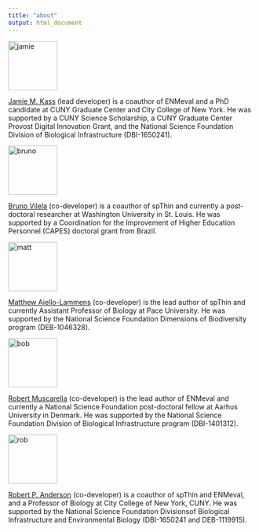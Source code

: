 ```yaml
---
title: "about"
output: html_document
---
```


<img src="img/jamie.jpg" alt="jamie" style="width: 100px;"/>

<a href="https://www.researchgate.net/profile/Jamie_Kass" target="_blank">Jamie M. Kass</a> (lead developer) is a coauthor of ENMeval and a PhD candidate at CUNY Graduate Center and City College of New York. He was supported by a CUNY Science Scholarship, a CUNY Graduate Center Provost Digital Innovation Grant, and the National Science Foundation Division of Biological Infrastructure (DBI-1650241).

<img src="img/bruno.png" alt="bruno" style="width: 100px;"/>

<a href="https://www.researchgate.net/profile/Bruno_Vilela3" target="_blank">Bruno Vilela</a> (co-developer) is a coauthor of spThin and currently a post-doctoral researcher at Washington University in St. Louis. He was supported by a Coordination for the Improvement of Higher Education Personnel (CAPES) doctoral grant from Brazil.

<img src="img/matt.png" alt="matt" style="width: 100px;"/>

<a href="https://www.researchgate.net/profile/Matthew_Aiello-Lammens" target="_blank">Matthew Aiello-Lammens</a> (co-developer) is the lead author of spThin and currently Assistant Professor of Biology at Pace University. He was supported by the National Science Foundation Dimensions of Biodiversity program (DEB-1046328).

<img src="img/bob.png" alt="bob" style="width: 100px;"/>

<a href="https://www.researchgate.net/profile/Robert_Muscarella" target="_blank">Robert Muscarella</a> (co-developer) is the lead author of ENMeval and currently a National Science Foundation post-doctoral fellow at Aarhus University in Denmark. He was supported by the National Science Foundation Division of Biological Infrastructure program (DBI-1401312).

<img src="img/rob.png" alt="rob" style="width: 100px;"/>

<a href="https://www.researchgate.net/profile/Robert_Anderson7" target="_blank">Robert P. Anderson</a> (co-developer) is a coauthor of spThin and ENMeval, and a Professor of Biology at City College of New York, CUNY. He was supported by the National Science Foundation Divisionsof Biological Infrastructure and Environmental Biology (DBI-1650241 and DEB-1119915).
